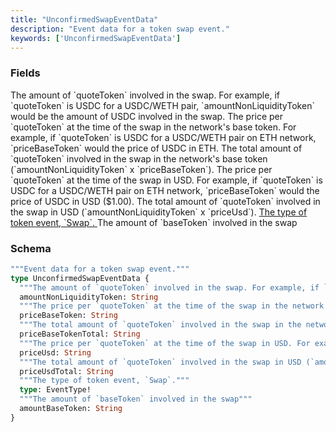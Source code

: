 ```yaml
---
title: "UnconfirmedSwapEventData"
description: "Event data for a token swap event."
keywords: ['UnconfirmedSwapEventData']
---
```


### Fields

<ResponseField name="amountNonLiquidityToken" type="String">
  The amount of `quoteToken` involved in the swap. For example, if `quoteToken` is USDC for a USDC/WETH pair, `amountNonLiquidityToken` would be the amount of USDC involved in the swap.
</ResponseField>

<ResponseField name="priceBaseToken" type="String">
  The price per `quoteToken` at the time of the swap in the network's base token. For example, if `quoteToken` is USDC for a USDC/WETH pair on ETH network, `priceBaseToken` would the price of USDC in ETH.
</ResponseField>

<ResponseField name="priceBaseTokenTotal" type="String">
  The total amount of `quoteToken` involved in the swap in the network's base token (`amountNonLiquidityToken` x `priceBaseToken`).
</ResponseField>

<ResponseField name="priceUsd" type="String">
  The price per `quoteToken` at the time of the swap in USD. For example, if `quoteToken` is USDC for a USDC/WETH pair on ETH network, `priceBaseToken` would the price of USDC in USD ($1.00).
</ResponseField>

<ResponseField name="priceUsdTotal" type="String">
  The total amount of `quoteToken` involved in the swap in USD (`amountNonLiquidityToken` x `priceUsd`).
</ResponseField>

<a href="/api-reference/types/eventtype">
  <ResponseField name="type" type="EventType!" required>
    The type of token event, `Swap`.
  </ResponseField>
</a>

<ResponseField name="amountBaseToken" type="String">
  The amount of `baseToken` involved in the swap
</ResponseField>

### Schema


```graphql 
"""Event data for a token swap event."""
type UnconfirmedSwapEventData {
  """The amount of `quoteToken` involved in the swap. For example, if `quoteToken` is USDC for a USDC/WETH pair, `amountNonLiquidityToken` would be the amount of USDC involved in the swap."""
  amountNonLiquidityToken: String
  """The price per `quoteToken` at the time of the swap in the network's base token. For example, if `quoteToken` is USDC for a USDC/WETH pair on ETH network, `priceBaseToken` would the price of USDC in ETH."""
  priceBaseToken: String
  """The total amount of `quoteToken` involved in the swap in the network's base token (`amountNonLiquidityToken` x `priceBaseToken`)."""
  priceBaseTokenTotal: String
  """The price per `quoteToken` at the time of the swap in USD. For example, if `quoteToken` is USDC for a USDC/WETH pair on ETH network, `priceBaseToken` would the price of USDC in USD ($1.00)."""
  priceUsd: String
  """The total amount of `quoteToken` involved in the swap in USD (`amountNonLiquidityToken` x `priceUsd`)."""
  priceUsdTotal: String
  """The type of token event, `Swap`."""
  type: EventType!
  """The amount of `baseToken` involved in the swap"""
  amountBaseToken: String
}
```
